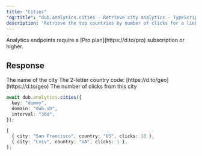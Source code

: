 ```yaml
---
title: "Cities"
"og:title": "dub.analytics.cities - Retrieve city analytics - TypeScript SDK"
description: "Retrieve the top countries by number of clicks for a link, a domain, or the authenticated workspace."
---
```



<Note>
  Analytics endpoints require a [Pro plan](https://d.to/pro) subscription or
  higher.
</Note>

<AnalyticsArguments />

## Response

<ResponseField name="city" type="string" required>
  The name of the city
</ResponseField>

<ResponseField name="country" type="string" required>
  The 2-letter country code: [https://d.to/geo](https://d.to/geo)
</ResponseField>

<ResponseField name="clicks" type="number" required>
  The number of clicks from this city
</ResponseField>

<RequestExample>

```typescript
await dub.analytics.cities({
  key: "dummy",
  domain: "dub.sh",
  interval: "30d",
});
```

</RequestExample>

<ResponseExample>

```typescript
[
  { city: "San Francisco", country: "US", clicks: 18 },
  { city: "Lviv", country: "UA", clicks: 1 },
];
```

</ResponseExample>

